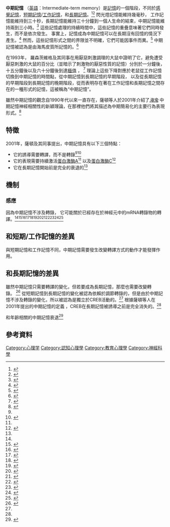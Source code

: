 '''中期記憶''' （[[英語|英語]]：Intermediate-term memory）是[[記憶|記憶]]的一個階段，不同於[[感覺記憶|感覺記憶]]，[[短期記憶|短期記憶]]/[[工作記憶|工作記憶]]，和[[長期記憶|長期記憶]]。<ref name="Grimes 2011">{{cite journal | vauthors = Grimes MT, Smith M, Li X, Darby-King A, Harley CW, McLean JH | title = Mammalian intermediate-term memory: new findings in neonate rat | journal = Neurobiology of Learning and Memory | volume = 95 | issue = 3 | pages = 385–91 | date = March 2011 | pmid = 21296674 | pmc =  | doi = 10.1016/j.nlm.2011.01.012 }}</ref><ref name="Sutton 2002a">{{cite journal | vauthors = Sutton MA, Carew TJ | title = Behavioral, cellular, and molecular analysis of memory in aplysia I: intermediate-term memory | url = https://archive.org/details/sim_integrative-and-comparative-biology_2002-08_42_4/page/725 | journal = Integrative and Comparative Biology | volume = 42 | issue = 4 | pages = 725–35 | date = August 2002 | pmid = 21708769 | pmc =  | doi = 10.1093/icb/42.4.725 }}</ref> 閃光燈記憶能維持幾毫秒， 工作記憶能維持到三十秒，長期記憶能維持三十分鐘到一個人生命的結束，中期記憶能維持兩到三小時。<ref name="Lukowiak 2000">{{cite journal | vauthors = Lukowiak K, Adatia N, Krygier D, Syed N | title = Operant conditioning in Lymnaea: evidence for intermediate- and long-term memory | journal = Learning & Memory | volume = 7 | issue = 3 | pages = 140–50 | year = 2000 | pmid = 10837503 | pmc = 311329 | doi = 10.1101/lm.7.3.140 }}</ref> 這些記憶處理的持續時間中，這些記憶的重疊意味著它們同時發生，而不是依次發生。 事實上，記憶成為中期記憶可以在長期沒有回憶的情況下產生。<ref name="Mauelshagen 1998">{{cite journal | vauthors = Mauelshagen J, Sherff CM, Carew TJ | title = Differential induction of long-term synaptic facilitation by spaced and massed applications of serotonin at sensory neuron synapses of Aplysia californica | journal = Learning & Memory | volume = 5 | issue = 3 | pages = 246–56 | year = 1998 | pmid = 10454368 | pmc = 313806 }}</ref> 然而，這些記憶形式之間的界限並不明確，它們可能因事件而異。<ref>{{cite book | url=https://books.google.com/?id=NDkjjSE43zYC&pg=PA284&lpg=PA284&dq=%22intermediate-term+memory%22#v=onepage&q=%22intermediate-term%20memory%22&f=false | title=Neurobiology of Learning and Memory, 2nd edition | publisher=Nikki Levy, Academic Press | author=Raymond P. Kesner and Joe L. Martinez, Jr. (eds) | year=2007 | pages=284 | isbn=978-0-12-372540-0 | access-date=2017-03-26 | archive-date=2020-05-11 | archive-url=https://web.archive.org/web/20200511192548/https://books.google.com/books?id=NDkjjSE43zYC&pg=PA284&lpg=PA284&dq=%22intermediate-term+memory%22&hl=it#v=onepage&q=%22intermediate-term%20memory%22&f=false | dead-url=no }}</ref> 中期記憶被認為是由海馬皮質所記憶的。<ref name="Eichenbaum 2004">{{Cite journal | last1 = Eichenbaum | first1 = H. | last2 = Otto | first2 = T. | last3 = Cohen | first3 = N. J. | doi = 10.1017/S0140525X00035391 | title = Two functional components of the hippocampal memory system | journal = Behavioral and Brain Sciences | volume = 17 | issue = 3 | pages = 449–472 | year = 2010 | pmid =  | pmc = }}</ref>

在1993年， 羅森茨維格及其同事在用厭惡刺激調理的大鼠中證明了它，避免遭受厭惡刺激的大鼠的百分比（並暗示了刺激物的厭惡性質的記憶）分別於一分鐘後，十五分鐘後以及六十分鐘後到達[[极值|極值]] ， <ref name="Rosenzweig 1993">{{cite journal | vauthors = Rosenzweig MR, Bennett EL, Colombo PJ, Lee DW, Serrano PA | title = Short-term, intermediate-term, and long-term memories | journal = Behavioural Brain Research | volume = 57 | issue = 2 | pages = 193–8 | date = November 1993 | pmid = 8117424 | pmc =  | doi = 10.1016/0166-4328(93)90135-D }}</ref> 理論上這些下降對應於老鼠從工作記憶切換到中期記憶的時間點，從中期記憶到長期記憶的早期階段， 以及從長期記憶的早期階段到長期記憶的晚期階段，從而表明存在著在工作記憶和長期記憶之間存在的一種形式的記憶，這被稱為“中期記憶”。

雖然中期記憶的觀念自1990年代以來一直存在，薩頓等人於2001年介紹了''[[海兔屬|海兔]]'' 中期記憶神經相關性的新穎理論，在那裡他們將其描述為中期簡易化的主要行為表現形式。<ref name="Sutton 2001">{{cite journal | vauthors = Sutton MA, Masters SE, Bagnall MW, Carew TJ | title = Molecular mechanisms underlying a unique intermediate phase of memory in aplysia | journal = Neuron | volume = 31 | issue = 1 | pages = 143–54 | date = July 2001 | pmid = 11498057 | pmc =  | doi = 10.1016/S0896-6273(01)00342-7 }}</ref>

== 特徵 ==
2001年，薩頓及其同事提出，中期記憶具有以下三個特點：
* 它的誘導需要轉譯，而不是轉錄<ref name="Sutton 2001" /><ref name="Parvez 2005">{{cite journal | vauthors = Parvez K, Stewart O, Sangha S, Lukowiak K | title = Boosting intermediate-term into long-term memory | journal = The Journal of Experimental Biology | volume = 208 | issue = Pt 8 | pages = 1525–36 | date = April 2005 | pmid = 15802676 | pmc =  | doi = 10.1242/jeb.01545 }}</ref>
* 它的表現需要持續激活[[蛋白激酶A|蛋白激酶A]]<ref name="Sutton 2001" /> 以及[[蛋白激酶C|蛋白激酶C]]<ref name="Sutton 2004">{{cite journal | vauthors = Sutton MA, Bagnall MW, Sharma SK, Shobe J, Carew TJ | title = Intermediate-term memory for site-specific sensitization in aplysia is maintained by persistent activation of protein kinase C | journal = The Journal of Neuroscience | volume = 24 | issue = 14 | pages = 3600–9 | date = April 2004 | pmid = 15071108 | pmc =  | doi = 10.1523/JNEUROSCI.1134-03.2004 }}</ref>
* 它在長期記憶開始前是完全的衰退的<ref name="Sutton 2001" />

== 機制 ==

=== 感應 ===

因為中期記憶不涉及轉錄， 它可能關於已經存在於神經元中的mRNA轉錄物的轉譯。<ref name="Lukowiak 2000" /><ref name="Stough 2006">{{cite journal | vauthors = Stough S, Shobe JL, Carew TJ | title = Intermediate-term processes in memory formation | journal = Current Opinion in Neurobiology | volume = 16 | issue = 6 | pages = 672–8 | date = December 2006 | pmid = 17097872 | doi = 10.1016/j.conb.2006.10.009 }}</ref><ref name="Sutton 2002b">{{cite journal | vauthors = Sutton MA, Ide J, Masters SE, Carew TJ | title = Interaction between amount and pattern of training in the induction of intermediate- and long-term memory for sensitization in aplysia | journal = Learning & Memory | volume = 9 | issue = 1 | pages = 29–40 | year = 2002 | pmid = 11917004 | pmc = 155928 | doi = 10.1101/lm.44802 }}</ref><ref name="Sharma 2003">{{cite journal | vauthors = Stough S, Shobe JL, Carew TJ | title = Intermediate-term processes in memory formation | journal = Current Opinion in Neurobiology | volume = 16 | issue = 6 | pages = 672–8 | date = December 2006 | pmid = 17097872 | doi = 10.1016/j.conb.2006.10.009 }}</ref><ref name="Sutton 2006">{{cite journal | vauthors = Sutton MA, Schuman EM | title = Dendritic protein synthesis, synaptic plasticity, and memory | journal = Cell | volume = 127 | issue = 1 | pages = 49–58 | date = October 2006 | pmid = 17018276 | doi = 10.1016/j.cell.2006.09.014 }}</ref><ref name="Zhao 2006">{{cite journal | vauthors = Zhao Y, Leal K, Abi-Farah C, Martin KC, Sossin WS, Klein M | title = Isoform specificity of PKC translocation in living Aplysia sensory neurons and a role for Ca2+-dependent PKC APL I in the induction of intermediate-term facilitation | journal = The Journal of Neuroscience | volume = 26 | issue = 34 | pages = 8847–56 | date = August 2006 | pmid = 16928874 | doi = 10.1523/JNEUROSCI.1919-06.2006 }}</ref><ref name="Michel 2012">{{cite journal | vauthors = Michel M, Green CL, Gardner JS, Organ CL, Lyons LC | title = Massed training-induced intermediate-term operant memory in aplysia requires protein synthesis and multiple persistent kinase cascades | journal = The Journal of Neuroscience | volume = 32 | issue = 13 | pages = 4581–91 | date = March 2012 | pmid = 22457504 | pmc = 3329157 | doi = 10.1523/JNEUROSCI.6264-11.2012 }}</ref><ref name="Antonov 2010">{{cite journal | vauthors = Antonov I, Kandel ER, Hawkins RD | title = Presynaptic and postsynaptic mechanisms of synaptic plasticity and metaplasticity during intermediate-term memory formation in Aplysia | journal = The Journal of Neuroscience | volume = 30 | issue = 16 | pages = 5781–91 | date = April 2010 | pmid = 20410130 | doi = 10.1523/JNEUROSCI.4947-09.2010 }}</ref><ref name="Michel 2013">{{cite journal | vauthors = Michel M, Gardner JS, Green CL, Organ CL, Lyons LC | title = Protein phosphatase-dependent circadian regulation of intermediate-term associative memory | journal = The Journal of Neuroscience | volume = 33 | issue = 10 | pages = 4605–13 | date = March 2013 | pmid = 23467376 | doi = 10.1523/JNEUROSCI.4534-12.2013 }}</ref><ref name="Sutton 2000">{{cite journal | vauthors = Sutton MA, Carew TJ | title = Parallel molecular pathways mediate expression of distinct forms of intermediate-term facilitation at tail sensory-motor synapses in Aplysia | journal = Neuron | volume = 26 | issue = 1 | pages = 219–31 | date = April 2000 | pmid = 10798406 | doi = 10.1016/S0896-6273(00)81152-6 }}</ref><ref name="Parvez 2006">{{cite journal | vauthors = Parvez K, Moisseev V, Lukowiak K | title = A context-specific single contingent-reinforcing stimulus boosts intermediate-term memory into long-term memory | journal = The European Journal of Neuroscience | volume = 24 | issue = 2 | pages = 606–16 | date = July 2006 | pmid = 16903862 | doi = 10.1111/j.1460-9568.2006.04952.x }}</ref><ref name="Zhang 2013">{{cite journal | vauthors = Zhang L, Ouyang M, Ganellin CR, Thomas SA | title = The slow afterhyperpolarization: a target of β1-adrenergic signaling in hippocampus-dependent memory retrieval | journal = The Journal of Neuroscience | volume = 33 | issue = 11 | pages = 5006–16 | date = March 2013 | pmid = 23486971 | doi = 10.1523/JNEUROSCI.3834-12.2013 }}</ref>

== 和短期/工作記憶的差異 ==
{{Main article|工作记忆}}
與短期記憶和工作記憶不同，中期記憶需要發生改變轉譯方式的動作才能發揮作用。

== 和長期記憶的差異 ==
{{Main article|長期記憶}}
雖然中期記憶只需要轉譯的變化，但若要成為長期記憶，那麼也需要改變轉錄。 <ref>{{cite journal | vauthors = Braun MH, Lukowiak K | title = Intermediate and long-term memory are different at the neuronal level in Lymnaea stagnalis (L.) | journal = Neurobiology of Learning and Memory | volume = 96 | issue = 2 | pages = 403–16 | date = September 2011 | pmid = 21757019 | pmc =  | doi = 10.1016/j.nlm.2011.06.016 }}</ref> 從短期記憶到長期記憶的變化被認為依賴於調節轉錄的{{En-link|CREB|}}，但是由於中期記憶不涉及轉錄的變化，所以被認為是獨立於CREB活動的。<ref name="Lukowiak 2000" /> 根據薩頓等人在2001年提出的中期記憶的定義 ，CREB在長期記憶被誘導之前是完全消失的。<ref name="Sutton 2001" />

和年齡相關的中期記憶衰退<ref name="Tonoki 2012">{{cite journal|title=Aging impairs intermediate-term behavioral memory by disrupting the dorsal paired medial neuron memory trace|pages=6319–6324|issn=1091-6490|journal=Proceedings of the National Academy of Sciences of the United States of America|volume=109|issue=16|date=2012-04-17|doi=10.1073/pnas.1118126109|url=https://www.ncbi.nlm.nih.gov/pubmed/22474396|accessdate=2019-02-13|author=Ayako Tonoki, Ronald L. Davis|pmid=22474396|pmc=PMC3341014|archive-date=2019-02-20|archive-url=https://web.archive.org/web/20190220203839/https://www.ncbi.nlm.nih.gov/pubmed/22474396|dead-url=no}}</ref>


== 參考資料 ==
{{reflist|33em}}

{{認知心理學}}
{{記憶}}
[[Category:心理学|Category:心理学]]
[[Category:認知心理學|Category:認知心理學]]
[[Category:教育心理學|Category:教育心理學]]
[[Category:神經科學|Category:神經科學]]
